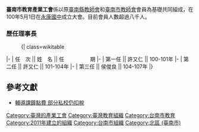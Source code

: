 {{primarysources|time=2017-04-25T01:04:59+00:00}}
{{Expand|time=2012-11-23T17:27:40+00:00 }}
{{Infobox Non-profit
| Non-profit_name   = 臺南市教育產業工會<br>Tainan Education Union
| Non-profit_logo   = 
| Non-profit_type   = [[非政府組織|非政府組織]]
| founded_date      = 2011年5月1日
| founder           = 
| location          = [[臺南市|臺南市]]北區和緯路一段2號
| origins           = 
| key_people        = 
| area_served       = 
| product           = 
| focus             = 專業，尊嚴，公益，福利
| method            = 
| revenue           = 
| endowment         = 
| num_volunteers    = 
| num_employees     = 
| num_members       = 
| subsid            = 
| owner             = 
| Non-profit_slogan = 
| homepage          = http://www.tneu.org.tw | dissolved         = 
| footnotes         = 
}}

'''臺南市教育產業工會'''係以原[[臺南縣教師會|臺南縣教師會]]和[[臺南市教師會|臺南市教師會]]會員為基礎共同組成，在100年5月1日在[[永康國中|永康國中]]成立大會。目前會員人數超過八千人。


===歷任理事長===
;
:{| class=wikitable
|-
| 任　次 || 姓　名 || 任　　　　　期
|-
| 第一任 || 許又仁 || 100-101年
|-
| 第二任 || 許又仁 || 101-104年
|-
| 第三任 || 侯俊良 || 104-107年
|}

== 參考文獻 ==
* [http://mag.udn.com/mag/edu/storypage.jsp?f_MAIN_ID=13&f_SUB_ID=104&f_ART_ID=454406 輔導課鐘點費 部分私校仍扣稅]

{{臺灣社會運動|勞工運動}}
[[Category:臺灣的產業工會|Category:臺灣的產業工會]]
[[Category:臺灣教育組織|Category:臺灣教育組織]]
[[Category:台南市教育|Category:台南市教育]]
[[Category:2011年建立的組織|Category:2011年建立的組織]]
[[Category:台南市組織|Category:台南市組織]]
[[Category:北區_(臺南市)|Category:北區 (臺南市)]]